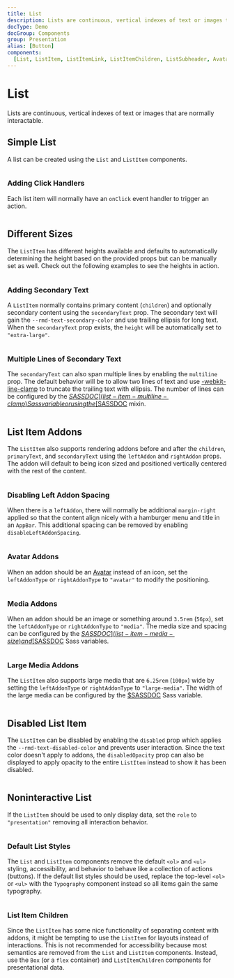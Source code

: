 ```yaml
---
title: List
description: Lists are continuous, vertical indexes of text or images that are normally interactable.
docType: Demo
docGroup: Components
group: Presentation
alias: [Button]
components:
  [List, ListItem, ListItemLink, ListItemChildren, ListSubheader, Avatar]
---
```


# List

Lists are continuous, vertical indexes of text or images that are normally interactable.

## Simple List

A list can be created using the `List` and `ListItem` components.

```demo source="./SimpleListExample.tsx"

```

### Adding Click Handlers

Each list item will normally have an `onClick` event handler to trigger an
action.

```demo source="./AddingClickHandlersExample.tsx"

```

## Different Sizes

The `ListItem` has different heights available and defaults to automatically
determining the height based on the provided props but can be manually set as
well. Check out the following examples to see the heights in action.

```demo source="./DifferentSizesExample.tsx"

```

### Adding Secondary Text

A `ListItem` normally contains primary content (`children`) and optionally
secondary content using the `secondaryText` prop. The secondary text will gain
the `--rmd-text-secondary-color` and use trailing ellipsis for long text. When
the `secondaryText` prop exists, the `height` will be automatically set to
`"extra-large"`.

```demo source="./AddingSecondaryTextExample.tsx"

```

### Multiple Lines of Secondary Text

The `secondaryText` can also span multiple lines by enabling the `multiline`
prop. The default behavior will be to allow two lines of text and use
[-webkit-line-clamp](https://developer.mozilla.org/en-US/docs/Web/CSS/-webkit-line-clamp)
to truncate the trailing text with ellipsis. The number of lines can be
configured by the [$SASSDOC](list-item-multiline-clamp) Sass variable or
using the [$SASSDOC](<list-set-var(item-multiline-clamp, NEW_SIZE)>) mixin.

```demo source="./MultipleLinesOfSecondaryTextExample.tsx"

```

## List Item Addons

The `ListItem` also supports rendering addons before and after the `children`,
`primaryText`, and `secondaryText` using the `leftAddon` and `rightAddon` props.
The addon will default to being icon sized and positioned vertically centered
with the rest of the content.

```demo source="./ListItemAddonsExample.tsx"

```

### Disabling Left Addon Spacing

When there is a `leftAddon`, there will normally be additional `margin-right`
applied so that the content align nicely with a hamburger menu and title in an
`AppBar`. This additional spacing can be removed by enabling
`disableLeftAddonSpacing`.

```demo source="./DisablingLeftAddonSpacingExample.tsx"

```

### Avatar Addons

When an addon should be an [Avatar](/components/avatar) instead of an icon, set
the `leftAddonType` or `rightAddonType` to `"avatar"` to modify the positioning.

```demo source="./AvatarAddonsExample.tsx"

```

### Media Addons

When an addon should be an image or something around `3.5rem` (`56px`), set the
`leftAddonType` or `rightAddonType` to `"media"`. The media size and spacing can
be configured by the [$SASSDOC](list-item-media-size) and
[$SASSDOC](list-item-media-spacing) Sass variables.

```demo source="./MediaAddonsExample.tsx"

```

### Large Media Addons

The `ListItem` also supports large media that are `6.25rem` (`100px`) wide by
setting the `leftAddonType` or `rightAddonType` to `"large-media"`. The width
of the large media can be configured by the
[$SASSDOC](list-item-media-large-size) Sass variable.

```demo source="./LargeMediaAddonsExample.tsx"

```

## Disabled List Item

The `ListItem` can be disabled by enabling the `disabled` prop which applies the
`--rmd-text-disabled-color` and prevents user interaction. Since the text color
doesn't apply to addons, the `disabledOpacity` prop can also be displayed to
apply opacity to the entire `ListItem` instead to show it has been disabled.

```demo source="./DisabledListItemExample.tsx"

```

## Noninteractive List

If the `ListItem` should be used to only display data, set the `role` to
`"presentation"` removing all interaction behavior.

```demo source="./NoninteractiveListExample.tsx"

```

### Default List Styles

The `List` and `ListItem` components remove the default `<ol>` and `<ul>`
styling, accessibility, and behavior to behave like a collection of actions
(buttons). If the default list styles should be used, replace the top-level
`<ol>` or `<ul>` with the `Typography` component instead so all items gain the
same typography.

```demo source="./DefaultListStylesExample.tsx"

```

### List Item Children

Since the `ListItem` has some nice functionality of separating content with
addons, it might be tempting to use the `ListItem` for layouts instead of
interactions. This is not recommended for accessibility because most semantics
are removed from the `List` and `ListItem` components. Instead, use the `Box`
(or a `flex` container) and `ListItemChildren` components for presentational
data.

```demo source="./ListItemChildrenExample.tsx"

```
